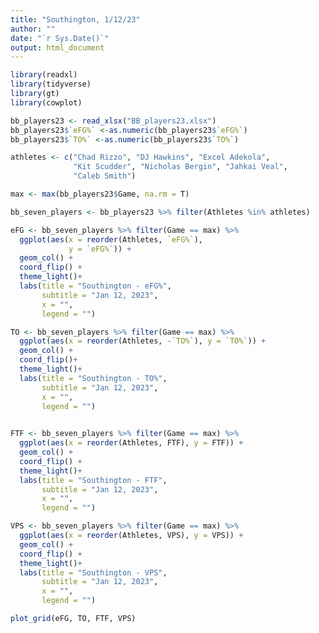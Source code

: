 ```yaml
---
title: "Southington, 1/12/23"
author: ""
date: "`r Sys.Date()`"
output: html_document
---
```


```r

library(readxl)
library(tidyverse)
library(gt)
library(cowplot)
```

```r
bb_players23 <- read_xlsx("BB_players23.xlsx")
bb_players23$`eFG%` <-as.numeric(bb_players23$`eFG%`)
bb_players23$`TO%` <-as.numeric(bb_players23$`TO%`)

athletes <- c("Chad Rizzo", "DJ Hawkins", "Excel Adekola",
              "Kit Scudder", "Nicholas Bergin", "Jahkai Veal", 
              "Caleb Smith")

max <- max(bb_players23$Game, na.rm = T)

bb_seven_players <- bb_players23 %>% filter(Athletes %in% athletes)

```

```r
eFG <- bb_seven_players %>% filter(Game == max) %>% 
  ggplot(aes(x = reorder(Athletes, `eFG%`), 
             y = `eFG%`)) + 
  geom_col() + 
  coord_flip() +
  theme_light()+
  labs(title = "Southington - eFG%",
       subtitle = "Jan 12, 2023",
       x = "",
       legend = "")

TO <- bb_seven_players %>% filter(Game == max) %>%
  ggplot(aes(x = reorder(Athletes, -`TO%`), y = `TO%`)) +
  geom_col() + 
  coord_flip()+
  theme_light()+
  labs(title = "Southington - TO%",
       subtitle = "Jan 12, 2023",
       x = "",
       legend = "")
  

FTF <- bb_seven_players %>% filter(Game == max) %>% 
  ggplot(aes(x = reorder(Athletes, FTF), y = FTF)) + 
  geom_col() + 
  coord_flip() +
  theme_light()+
  labs(title = "Southington - FTF",
       subtitle = "Jan 12, 2023",
       x = "",
       legend = "")

VPS <- bb_seven_players %>% filter(Game == max) %>% 
  ggplot(aes(x = reorder(Athletes, VPS), y = VPS)) + 
  geom_col() + 
  coord_flip() +
  theme_light()+
  labs(title = "Southington - VPS",
       subtitle = "Jan 12, 2023",
       x = "",
       legend = "")

plot_grid(eFG, TO, FTF, VPS)
```

